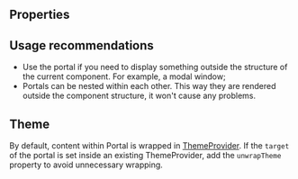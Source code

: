 
<Meta of={Stories} />

<Intro
  name="Portal"
  description="A portal is a way to visualize an element in a DOM node that exists outside of the parent component's DOM hierarchy."
/>

<Canvas>
  <Story of={Stories.Basic} />
</Canvas>

## Properties

<Props />

## Usage recommendations

- Use the portal if you need to display something outside the structure of the current component. For example, a modal window;
- Portals can be nested within each other. This way they are rendered outside the component structure, it won't cause any problems.

## Theme

By default, content within Portal is wrapped in <a href="/?path=/docs/components-themeprovider--docs">ThemeProvider</a>. If the `target` of the portal is set inside an existing ThemeProvider, add the `unwrapTheme` property to avoid unnecessary wrapping.
